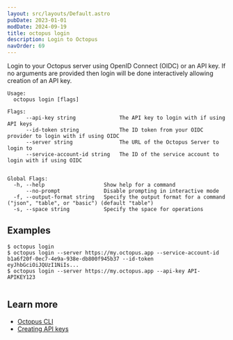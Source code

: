 ```yaml
---
layout: src/layouts/Default.astro
pubDate: 2023-01-01
modDate: 2024-09-19
title: octopus login
description: Login to Octopus
navOrder: 69
---
```


Login to your Octopus server using OpenID Connect (OIDC) or an API key. If no arguments are provided then login will be done interactively allowing creation of an API key.

```
Usage:
  octopus login [flags]

Flags:
      --api-key string              The API key to login with if using API keys
      --id-token string             The ID token from your OIDC provider to login with if using OIDC
      --server string               The URL of the Octopus Server to login to
      --service-account-id string   The ID of the service account to login with if using OIDC


Global Flags:
  -h, --help                   Show help for a command
      --no-prompt              Disable prompting in interactive mode
  -f, --output-format string   Specify the output format for a command ("json", "table", or "basic") (default "table")
  -s, --space string           Specify the space for operations

```

## Examples

<SamplesInstance />

```
$ octopus login
$ octopus login --server https://my.octopus.app --service-account-id b1a6f20f-0ec7-4e9a-938e-db800f945b37 --id-token eyJhbGciOiJQUzI1NiIs...
$ octopus login --server https://my.octopus.app --api-key API-APIKEY123


```

## Learn more

- [Octopus CLI](/docs/octopus-rest-api/cli)
- [Creating API keys](/docs/octopus-rest-api/how-to-create-an-api-key)